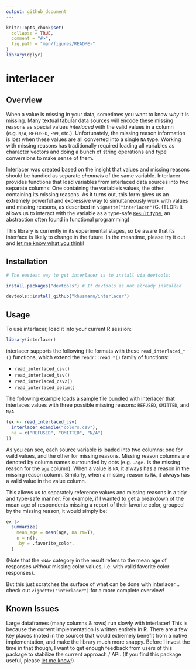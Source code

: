 ```yaml
---
output: github_document
---
```


<!-- README.md is generated from README.Rmd. Please edit that file -->

```r
knitr::opts_chunk$set(
  collapse = TRUE,
  comment = "#>",
  fig.path = "man/figures/README-"
)
library(dplyr)
```

# interlacer

## Overview

When a value is missing in your data, sometimes you want to know *why* it is
missing. Many textual tabular data sources will encode these missing reasons as
special values *interlaced* with the valid values in a column (e.g. `N/A`,
`REFUSED`, `-99`, etc.). Unfortunately, the missing reason information is 
lost when these values are all converted into a single `NA` type. Working
with missing reasons has traditionally required loading all variables as
character vectors and doing a bunch of string operations and type conversions
to make sense of them.

Interlacer was created based on the insight that values and missing reasons
should be handled as separate *channels* of the same variable. Interlacer
provides functions that load variables from interlaced data sources into two
separate columns:
One containing the variable's values, the other containing its missing reasons.
As it turns out, this form gives us an extremely powerful and expressive way
to simultaneously work with values and missing reasons, as described in 
`vignette("interlacer")`G. (TLDR: It allows us to interact with the variable
as a type-safe [`Result` type](https://en.wikipedia.org/wiki/Result_type),
an abstraction often found in functional programming)

This library is currently in its experimental stages, so be aware that its
interface is likely to change in the future. In the meantime, please try it out
and
[let me know what you think](https://github.com/khusmann/interlacer/discussions)!

## Installation

```r
# The easiest way to get interlacer is to install via devtools:

install.packages("devtools") # If devtools is not already installed

devtools::install_github("khusmann/interlacer")
```

## Usage

To use interlacer, load it into your current R session:

```r
library(interlacer)
```

interlacer supports the following file formats with these `read_interlaced_*()`
functions, which extend the `readr::read_*()` family of functions:

* `read_interlaced_csv()`
* `read_interlaced_tsv()`
* `read_interlaced_csv2()`
* `read_interlaced_delim()`
   
The following example loads a sample file bundled with interlacer that
interlaces values with three possible missing reasons: `REFUSED`, `OMITTED`, and
`N/A`.

```r
(ex <- read_interlaced_csv(
  interlacer_example("colors.csv"),
  na = c("REFUSED", "OMITTED", "N/A")
))
```

As you can see, each source variable is loaded into two columns: one for vaild
values, and the other for missing reasons. Missing reason columns are denoted
by column names surrounded by dots (e.g. `.age.` is the missing reason for the
`age` column). When a value is `NA`, it always has a reason in the missing
reason column. Similarly, when a missing reason is `NA`, it always has a valid
value in the value column.

This allows us to separately reference values and missing reasons
in a tidy and type-safe manner. For example, if I wanted to get a 
breakdown of the mean age of respondents missing a report of their
favorite color, grouped by the missing reason, it would simply be:

```r
ex |>
  summarize(
    mean_age = mean(age, na.rm=T),
    n = n(),
    .by = .favorite_color.
  )
```

(Note that the `<NA>` category in the result refers to the mean age of responses
*without* missing color values, i.e. with valid favorite color responses).

But this just scratches the surface of what can be done with interlacer...
check out `vignette("interlacer")` for a more complete overview!

## Known Issues

Large dataframes (many columns & rows) run slowly with interlacer! This is because
the current implementation is written entirely in R. There are a few key places
(noted in the source) that would extremely benefit from a native implementation, and
make the library much more snappy. Before I invest the time in that though, I want
to get enough feedback from users of this package to stabilize the current
approach / API. (If you find this package useful, please
[let me know](https://github.com/khusmann/interlacer/discussions)!)
